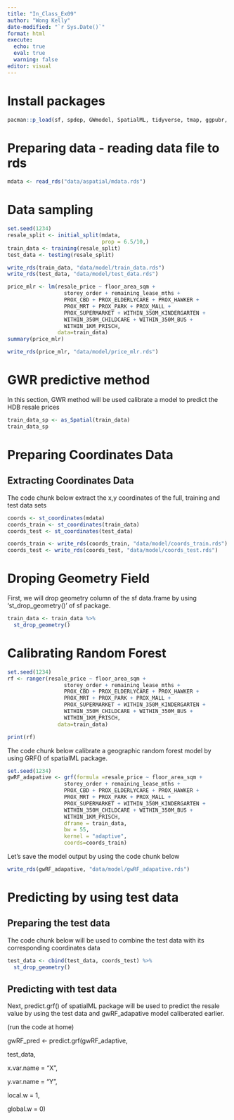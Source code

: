 ```yaml
---
title: "In_Class_Ex09"
author: "Wong Kelly"
date-modified: "`r Sys.Date()`"
format: html
execute: 
  echo: true
  eval: true
  warning: false
editor: visual
---
```


# Install packages

```r
pacman::p_load(sf, spdep, GWmodel, SpatialML, tidyverse, tmap, ggpubr, olsrr, devtools, tidymodels, rsample)
```

# Preparing data - reading data file to rds

```r
mdata <- read_rds("data/aspatial/mdata.rds")
```

# Data sampling

```r
set.seed(1234)
resale_split <- initial_split(mdata,
                              prop = 6.5/10,)
train_data <- training(resale_split)
test_data <- testing(resale_split)
```

```r
write_rds(train_data, "data/model/train_data.rds")
write_rds(test_data, "data/model/test_data.rds")
```

```r
price_mlr <- lm(resale_price ~ floor_area_sqm + 
                  storey_order + remaining_lease_mths +
                  PROX_CBD + PROX_ELDERLYCARE + PROX_HAWKER +
                  PROX_MRT + PROX_PARK + PROX_MALL +
                  PROX_SUPERMARKET + WITHIN_350M_KINDERGARTEN +
                  WITHIN_350M_CHILDCARE + WITHIN_350M_BUS +
                  WITHIN_1KM_PRISCH,
                data=train_data)
summary(price_mlr)

```

```r
write_rds(price_mlr, "data/model/price_mlr.rds")
```

# GWR predictive method 

In this section, GWR method will be used calibrate a model to predict the HDB resale prices

```r
train_data_sp <- as_Spatial(train_data)
train_data_sp
```

# Preparing Coordinates Data

## Extracting Coordinates Data 

The code chunk below extract the x,y coordinates of the full, training and test data sets

```r
coords <- st_coordinates(mdata)
coords_train <- st_coordinates(train_data)
coords_test <- st_coordinates(test_data)
```

```r
coords_train <- write_rds(coords_train, "data/model/coords_train.rds")
coords_test <- write_rds(coords_test, "data/model/coords_test.rds")
```

# Droping Geometry Field

First, we will drop geometry column of the sf data.frame by using 'st_drop_geometry()' of sf package.

```r
train_data <- train_data %>%
  st_drop_geometry()
```

# Calibrating Random Forest 

```r
set.seed(1234)
rf <- ranger(resale_price ~ floor_area_sqm + 
                  storey_order + remaining_lease_mths +
                  PROX_CBD + PROX_ELDERLYCARE + PROX_HAWKER +
                  PROX_MRT + PROX_PARK + PROX_MALL +
                  PROX_SUPERMARKET + WITHIN_350M_KINDERGARTEN +
                  WITHIN_350M_CHILDCARE + WITHIN_350M_BUS +
                  WITHIN_1KM_PRISCH,
                data=train_data)
```

```r
print(rf)
```

The code chunk below calibrate a geographic random forest model by using GRF() of spatialML package.

```r
set.seed(1234)
gwRF_adapative <- grf(formula =resale_price ~ floor_area_sqm + 
                  storey_order + remaining_lease_mths +
                  PROX_CBD + PROX_ELDERLYCARE + PROX_HAWKER +
                  PROX_MRT + PROX_PARK + PROX_MALL +
                  PROX_SUPERMARKET + WITHIN_350M_KINDERGARTEN +
                  WITHIN_350M_CHILDCARE + WITHIN_350M_BUS +
                  WITHIN_1KM_PRISCH,
                  dframe = train_data,
                  bw = 55,
                  kernel = "adaptive",
                  coords=coords_train)
```

Let's save the model output by using the code chunk below

```r
write_rds(gwRF_adapative, "data/model/gwRF_adapative.rds")
```

# Predicting by using test data

## Preparing the test data

The code chunk below will be used to combine the test data with its corresponding coordinates data

```r
test_data <- cbind(test_data, coords_test) %>%
  st_drop_geometry()
```

## Predicting with test data 

Next, predict.grf() of spatialML package will be used to predict the resale value by using the test data and gwRF_adapative model caliberated earlier.

(run the code at home)

gwRF_pred \<- predict.grf(gwRF_adaptive,

test_data,

x.var.name = "X",

y.var.name = "Y",

local.w = 1,

global.w = 0)
